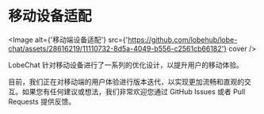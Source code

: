 # 移动设备适配

<Image
  alt={'移动端设备适配'}
  src={'https://github.com/lobehub/lobe-chat/assets/28616219/11110732-8d5a-4049-b556-c2561cb66182'}
  cover
/>

LobeChat 针对移动设备进行了一系列的优化设计，以提升用户的移动体验。

目前，我们正在对移动端的用户体验进行版本迭代，以实现更加流畅和直观的交互。如果您有任何建议或想法，我们非常欢迎您通过 GitHub Issues 或者 Pull Requests 提供反馈。
